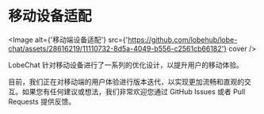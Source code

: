 # 移动设备适配

<Image
  alt={'移动端设备适配'}
  src={'https://github.com/lobehub/lobe-chat/assets/28616219/11110732-8d5a-4049-b556-c2561cb66182'}
  cover
/>

LobeChat 针对移动设备进行了一系列的优化设计，以提升用户的移动体验。

目前，我们正在对移动端的用户体验进行版本迭代，以实现更加流畅和直观的交互。如果您有任何建议或想法，我们非常欢迎您通过 GitHub Issues 或者 Pull Requests 提供反馈。
